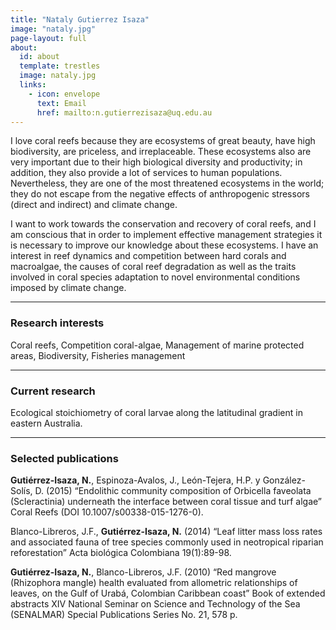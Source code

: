 ```yaml
---
title: "Nataly Gutierrez Isaza"
image: "nataly.jpg"
page-layout: full
about:
  id: about
  template: trestles
  image: nataly.jpg
  links:
    - icon: envelope
      text: Email
      href: mailto:n.gutierrezisaza@uq.edu.au
---
```


I love coral reefs because they are ecosystems of great beauty, have high biodiversity, are priceless, and irreplaceable. These ecosystems also are very important due to their high biological diversity and productivity; in addition, they also provide a lot of services to human populations. Nevertheless, they are one of the most threatened ecosystems in the world; they do not escape from the negative effects of anthropogenic stressors (direct and indirect) and climate change.

I want to work towards the conservation and recovery of coral reefs, and I am conscious that in order to implement effective management strategies it is necessary to improve our knowledge about these ecosystems. I have an interest in reef dynamics and competition between hard corals and macroalgae, the causes of coral reef degradation as well as the traits involved in coral species adaptation to novel environmental conditions imposed by climate change.

---

### Research interests

Coral reefs, Competition coral-algae, Management of marine protected areas, Biodiversity, Fisheries management

---

### Current research

Ecological stoichiometry of coral larvae along the latitudinal gradient in eastern Australia.

---

### Selected publications

**Gutiérrez-Isaza, N.**, Espinoza-Avalos, J., León-Tejera, H.P. y González-Solís, D. (2015) “Endolithic community composition of Orbicella faveolata (Scleractinia) underneath the interface between coral tissue and turf algae” Coral Reefs (DOI 10.1007/s00338-015-1276-0).

Blanco-Libreros, J.F., **Gutiérrez-Isaza, N.** (2014) “Leaf litter mass loss rates and associated fauna of tree species commonly used in neotropical riparian reforestation” Acta biológica Colombiana 19(1):89-98.

**Gutiérrez-Isaza, N.**, Blanco-Libreros, J.F. (2010) “Red mangrove (Rhizophora mangle) health evaluated from allometric relationships of leaves, on the Gulf of Urabá, Colombian Caribbean coast” Book of extended abstracts XIV National Seminar on Science and Technology of the Sea (SENALMAR) Special Publications Series No. 21, 578 p.